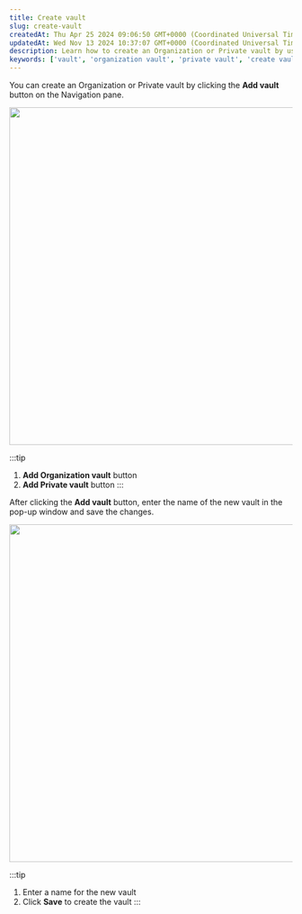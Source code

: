 ```yaml
---
title: Create vault
slug: create-vault
createdAt: Thu Apr 25 2024 09:06:50 GMT+0000 (Coordinated Universal Time)
updatedAt: Wed Nov 13 2024 10:37:07 GMT+0000 (Coordinated Universal Time)
description: Learn how to create an Organization or Private vault by using the Add vault button in the Navigation pane.
keywords: ['vault', 'organization vault', 'private vault', 'create vault']
---
```


You can create an Organization or Private vault by clicking the **Add vault** button on the Navigation pane.

<div style={{ textAlign: 'center' }}>
  <img
    src="/img/assets/5F1JELTIjiJN6UOPfH5nP_331-vaults-and-folders-actions-with-vaults-create-a-vault-1.png"
    width="600"
    style={{ display: 'block', margin: '0 auto' }}
  />
</div>

:::tip
1. **Add Organization vault** button  
2. **Add Private vault** button
:::

After clicking the **Add vault** button, enter the name of the new vault in the pop-up window and save the changes.

<div style={{ textAlign: 'center' }}>
  <img
    src="/img/assets/5LelQ8PQqVkdUP3gvV3KQ_331-vaults-and-folders-actions-with-vaults-create-a-vault-2.png"
    width="600"
    style={{ display: 'block', margin: '0 auto' }}
  />
</div>

:::tip
1. Enter a name for the new vault  
2. Click **Save** to create the vault
:::
